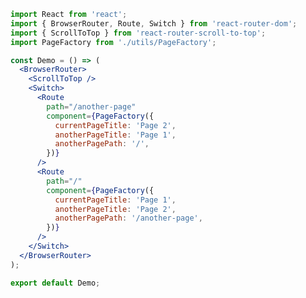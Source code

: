 
<Meta title="Demo Source Code/ScrollToTop" />

```jsx
import React from 'react';
import { BrowserRouter, Route, Switch } from 'react-router-dom';
import { ScrollToTop } from 'react-router-scroll-to-top';
import PageFactory from './utils/PageFactory';

const Demo = () => (
  <BrowserRouter>
    <ScrollToTop />
    <Switch>
      <Route
        path="/another-page"
        component={PageFactory({
          currentPageTitle: 'Page 2',
          anotherPageTitle: 'Page 1',
          anotherPagePath: '/',
        })}
      />
      <Route
        path="/"
        component={PageFactory({
          currentPageTitle: 'Page 1',
          anotherPageTitle: 'Page 2',
          anotherPagePath: '/another-page',
        })}
      />
    </Switch>
  </BrowserRouter>
);

export default Demo;
```
